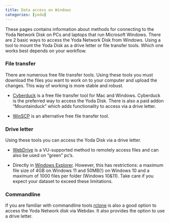 ```yaml
---
title: Data access on Windows
categories: [yoda]
---
```


These pages contains information about methods for connecting to
the Yoda Network Disk on PCs and laptops that run Microsoft Windows. There are 2 basic ways to access the Yoda Network 
Disk from Windows. Using a tool to mount the Yoda Disk as a drive letter or file transfer tools. Which one works best
 depends on your workflow.
 
### File transfer
There are numerous free file transfer tools. Using these tools you must download the files you want to work on to 
your computer and upload the changes. This way of working is more stable and robust. 

- [Cyberduck](./yoda_using_cyberduck.qmd) is a free file transfer tool for Mac and Windows. Cyberduck is the preferred
way to access the Yoda Disk. There is also a paid addon "Mountainduck" which adds functionality to access via a drive 
letter.

- [WinSCP](./yoda_using_winscp.qmd) is an alternative free file transfer tool.

### Drive letter
Using these tools you can access the Yoda Disk via a drive letter.

- [WebDrive](./yoda_using_webdrive) is a VU-supported method to remotely access files and can also be used on "green"
pc's.

- Directly in [Windows Explorer](./yoda_using_windowsexplorer.qmd). However, this has restrictions: a maximum
file size of 4GB on Windows 11 and 50MB(!) on Windows 10 and a maximum of 1000 files per folder (Windows 10&11). Take care if you expect your dataset to exceed these limitations.



### Commandline
If you are familiar with commandline tools [rclone](./yoda_using_rclone.qmd) is also a good option to access the Yoda Network disk via Webdav. It also provides the option to use a drive letter.